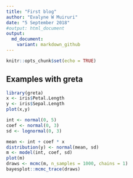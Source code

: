 ```yaml
---
title: "First blog"
author: "Evalyne W Muiruri"
date: "5 September 2018"
#output: html_document
output: 
  md_document:
    variant: markdown_github
---
```


```r
knitr::opts_chunk$set(echo = TRUE)
```

## Examples with greta

```r
library(greta)
x <- iris$Petal.Length
y <- iris$Sepal.Length
plot(x,y)

int <- normal(0, 5)
coef <- normal(0, 3)
sd <- lognormal(0, 3)

mean <- int + coef * x
distribution(y) <- normal(mean, sd)
m <- model(int, coef, sd)
plot(m)
draws <- mcmc(m, n_samples = 1000, chains = 1)
bayesplot::mcmc_trace(draws)
```




